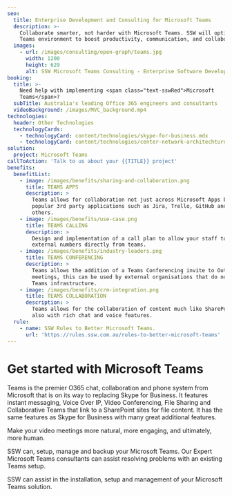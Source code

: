 ```yaml
---
seo:
  title: Enterprise Development and Consulting for Microsoft Teams
  description: >-
    Collaborate smarter, not harder with Microsoft Teams. SSW will optimize your
    Teams environment to boost productivity, communication, and collaboration.
  images:
    - url: /images/consulting/open-graph/teams.jpg
      width: 1200
      height: 629
      alt: SSW Microsoft Teams Consulting - Enterprise Software Development
booking:
  title: >-
    Need help with implementing <span class="text-sswRed">Microsoft
    Teams</span>?
  subTitle: Australia's leading Office 365 engineers and consultants
  videoBackground: /images/MVC_background.mp4
technologies:
  header: Other Technologies
  technologyCards:
    - technologyCard: content/technologies/skype-for-business.mdx
    - technologyCard: content/technologies/center-network-architechture.mdx
solution:
  project: Microsoft Teams
callToAction: 'Talk to us about your {{TITLE}} project'
benefits:
  benefitList:
    - image: /images/benefits/sharing-and-collaboration.png
      title: TEAMS APPS
      description: >
        Teams allows for collaboration not just across Microsoft Apps but also
        popular 3rd party applications such as Jira, Trello, GitHub and many
        others.
    - image: /images/benefits/use-case.png
      title: TEAMS CALLING
      description: >
        Design and implementation of a call plan to allow your staff to call
        external numbers directly from teams.
    - image: /images/benefits/industry-leaders.png
      title: TEAMS CONFERENCING
      description: >
        Teams allows the addition of a Teams Conferencing invite to Outlook
        meetings, this can be used by external organisations that do not have a
        Teams infrastructure.
    - image: /images/benefits/crm-integration.png
      title: TEAMS COLLABORATION
      description: >
        Teams allows for the collaboration of content much like SharePoint but
        also with rich chat and voice features.
  rule:
    - name: SSW Rules to Better Microsoft Teams.
      url: 'https://rules.ssw.com.au/rules-to-better-microsoft-teams'
---
```


# Get started with Microsoft Teams

Teams is the premier O365 chat, collaboration and phone system from Microsoft that is on its way to replacing Skype for Business. It features instant messaging, Voice Over IP, Video Conferencing, File Sharing and Collaborative Teams that link to a SharePoint sites for file content. It has the same features as Skype for Business with many great additional features.

Make your video meetings more natural, more engaging, and ultimately, more human.

<VideoEmbed url="https://youtu.be/A1egcVkYrgw" />

SSW can, setup, manage and backup your Microsoft Teams. Our Expert Microsoft Teams consultants can assist resolving problems with an existing Teams setup.

SSW can assist in the installation, setup and management of your Microsoft Teams solution.
